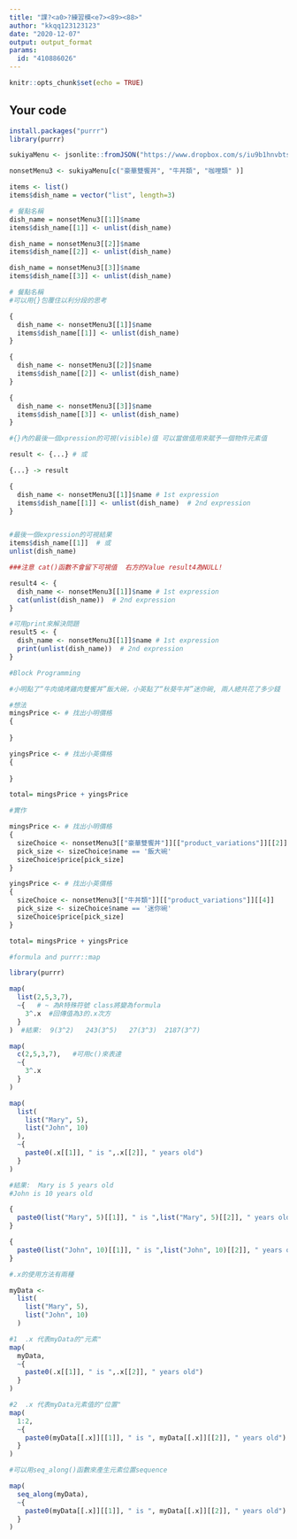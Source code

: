 ---
title: "課?<a0>?練習模<e7><89><88>"
author: "kkqq123123123"
date: "2020-12-07"
output: output_format
params:
  id: "410886026"
---

```{r setup, include=FALSE}
knitr::opts_chunk$set(echo = TRUE)
```

## Your code

```{r}
install.packages("purrr")
library(purrr)
```

```{r}
sukiyaMenu <- jsonlite::fromJSON("https://www.dropbox.com/s/iu9b1hnvbtss83q/sukiyaMenu.json?dl=1")

nonsetMenu3 <- sukiyaMenu[c("豪華雙饗丼", "牛丼類", "咖哩類" )]
```

```{r}
items <- list()
items$dish_name = vector("list", length=3)
```

```{r}
# 餐點名稱
dish_name = nonsetMenu3[[1]]$name
items$dish_name[[1]] <- unlist(dish_name)

dish_name = nonsetMenu3[[2]]$name
items$dish_name[[2]] <- unlist(dish_name)

dish_name = nonsetMenu3[[3]]$name
items$dish_name[[3]] <- unlist(dish_name)
```

```{r}
# 餐點名稱
#可以用{}包覆住以利分段的思考

{
  dish_name <- nonsetMenu3[[1]]$name
  items$dish_name[[1]] <- unlist(dish_name)
}

{
  dish_name <- nonsetMenu3[[2]]$name
  items$dish_name[[2]] <- unlist(dish_name)
}

{
  dish_name <- nonsetMenu3[[3]]$name
  items$dish_name[[3]] <- unlist(dish_name)
}
```

```{r}
#{}內的最後一個xpression的可視(visible)值 可以當做值用來賦予一個物件元素值

result <- {...} # 或

{...} -> result
```

```{r}
{
  dish_name <- nonsetMenu3[[1]]$name # 1st expression
  items$dish_name[[1]] <- unlist(dish_name)  # 2nd expression
}


#最後一個expression的可視結果
items$dish_name[[1]]  # 或
unlist(dish_name)
```

```{r}
###注意 cat()函數不會留下可視值  右方的Value result4為NULL!

result4 <- {
  dish_name <- nonsetMenu3[[1]]$name # 1st expression
  cat(unlist(dish_name))  # 2nd expression
}

#可用print來解決問題
result5 <- {
  dish_name <- nonsetMenu3[[1]]$name # 1st expression
  print(unlist(dish_name))  # 2nd expression
}
```

```{r}
#Block Programming

#小明點了“牛肉燒烤雞肉雙饗丼”飯大碗，小英點了“秋葵牛丼”迷你碗, 兩人總共花了多少錢

#想法
mingsPrice <- # 找出小明價格
{
  
}

yingsPrice <- # 找出小英價格
{
  
}

total= mingsPrice + yingsPrice
```

```{r}
#實作

mingsPrice <- # 找出小明價格
{
  sizeChoice <- nonsetMenu3[["豪華雙饗丼"]][["product_variations"]][[2]]
  pick_size <- sizeChoice$name == '飯大碗'
  sizeChoice$price[pick_size]
}

yingsPrice <- # 找出小英價格
{
  sizeChoice <- nonsetMenu3[["牛丼類"]][["product_variations"]][[4]]
  pick_size <- sizeChoice$name == '迷你碗'
  sizeChoice$price[pick_size]
}

total= mingsPrice + yingsPrice
```

```{r}
#formula and purrr::map

library(purrr)

map(
  list(2,5,3,7),
  ~{   # ~ 為R特殊符號 class將變為formula
    3^.x  #回傳值為3的.x次方
  }
)  #結果:  9(3^2)   243(3^5)   27(3^3)  2187(3^7)

map(
  c(2,5,3,7),   #可用c()來表達
  ~{
    3^.x
  }
)
```

```{r}
map(
  list(
    list("Mary", 5),
    list("John", 10)
  ),
  ~{
    paste0(.x[[1]], " is ",.x[[2]], " years old")
  }
)

#結果:  Mary is 5 years old
#John is 10 years old
```

```{r}
{
  paste0(list("Mary", 5)[[1]], " is ",list("Mary", 5)[[2]], " years old")
}
```

```{r}
{
  paste0(list("John", 10)[[1]], " is ",list("John", 10)[[2]], " years old")
}
```

```{r}
#.x的使用方法有兩種

myData <- 
  list(
    list("Mary", 5),
    list("John", 10)
  )

#1  .x 代表myData的"元素"
map(
  myData,
  ~{
    paste0(.x[[1]], " is ",.x[[2]], " years old")
  }
)

#2  .x 代表myData元素值的"位置"
map(
  1:2,
  ~{
    paste0(myData[[.x]][[1]], " is ", myData[[.x]][[2]], " years old")
  }
)
```

```{r}
#可以用seq_along()函數來產生元素位置sequence

map(
  seq_along(myData),
  ~{
    paste0(myData[[.x]][[1]], " is ", myData[[.x]][[2]], " years old")
  }  
)
```


